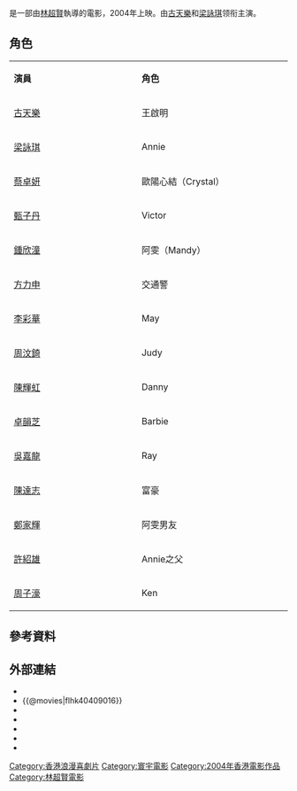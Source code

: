 {{Unreferenced|time=2010-08-29T20:40:53+00:00}}
{{电影信息框
| name = 戀情告急
| original_name = ''{{lang|en|Love On Rocks}}''
| image = Love on the Rocks movie poster 2004.jpg
| image_size = 
| caption = 
| director = [[林超賢|林超賢]]<br>[[陳慶嘉|陳慶嘉]]
| producer = [[陳慶嘉|陳慶嘉]]<br>[[錢小蕙|錢小蕙]]
| producer_2 = 王志斌<br>黃立德
| writer = [[陳慶嘉|陳慶嘉]]
| narrator = 
| starring = [[古天樂|古天樂]]<br>[[梁詠琪|梁詠琪]]
| music = [[趙增熹|趙增熹]]<br>[[張人傑|張人傑]]
| cinematography = [[黃永恆|黃永恆]]
| editing = [[張嘉輝|張嘉輝]]
| studio = 銀都機構有限公司<br>一百年電影有限公司<br>尚品電影有限公司
| distributor = 
| released = {{HKG}}：{{film date|2004|4|8}}
| runtime = 103 分鐘
| country = {{香港電影產地}}
| language = [[粵語|粵語]]
| budget = 
| preceded_by = 
| followed_by = 
| website = 
| gross = {{flagicon|HK}} $11,290,017 <br>{{flagicon|CHN}} $600,000
| amg_id = 
| imdb_id = tt0409016
}}

{{engname|《戀情告急》|''Love on the Rocks''}}是一部由[[林超賢|林超賢]]執導的電影，2004年上映。由[[古天樂|古天樂]]和[[梁詠琪|梁詠琪]]领衔主演。
==角色==
{|class="wikitable" style="width:60%"
|- style="background:cornflowerblue; color:white" align=center
|style="width:12%"|'''演員'''||style="width:12%"|'''角色'''
|-
|[[古天樂|古天樂]] || 王啟明
|-
|[[梁詠琪|梁詠琪]] || Annie
|-
|[[蔡卓妍|蔡卓妍]] || 歐陽心結（Crystal）
|-
|[[甄子丹|甄子丹]] || Victor
|-
|[[鍾欣潼|鍾欣潼]] || 阿雯（Mandy）
|-
|[[方力申|方力申]] || 交通警
|-
|[[李彩華|李彩華]] || May
|-
|[[周汶錡|周汶錡]] || Judy
|-
|[[陳輝虹|陳輝虹]] || Danny
|-
|[[卓韻芝|卓韻芝]] || Barbie
|-
|[[吳嘉龍|吳嘉龍]] || Ray 
|-
|[[陳達志|陳達志]] || 富豪
|-
|[[鄭家輝|鄭家輝]] || 阿雯男友
|-
|[[許紹雄|許紹雄]] || Annie之父
|-
|[[周子濠|周子濠]] || Ken
|}

== 參考資料 ==
{{reflist}}

== 外部連結 ==
*{{hkmdb title|10623}}
*{{@movies|flhk40409016}}
*{{douban}}
*{{Mtime|15934}}
*{{Amg movie|310547}}
*{{rotten-tomatoes|love_on_the_rocks}}
*{{imdb title|0409016}}

{{古天樂主要電影}}
{{林超贤}}
{{甄子丹}}
{{Twins}}
{{鍾欣潼}}
{{HK-movie-stub}}

{{DEFAULTSORT:Love on the Rocks}}
[[Category:香港浪漫喜劇片|Category:香港浪漫喜劇片]]
[[Category:寰宇電影|Category:寰宇電影]]
[[Category:2004年香港電影作品|Category:2004年香港電影作品]]
[[Category:林超賢電影|Category:林超賢電影]]